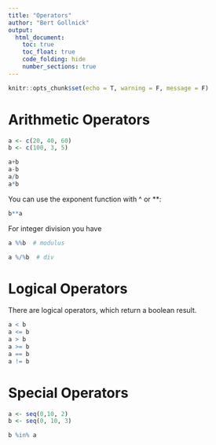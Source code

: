 ```yaml
---
title: "Operators"
author: "Bert Gollnick"
output: 
  html_document:
    toc: true
    toc_float: true
    code_folding: hide
    number_sections: true
---
```


```r
knitr::opts_chunk$set(echo = T, warning = F, message = F)
```

# Arithmetic Operators

```r
a <- c(20, 40, 60)
b <- c(100, 3, 5)
``` 

```r
a+b
a-b
a/b
a*b
```

You can use the exponent function with ^ or **:

```r
b**a
```

For integer division you have 

```r
a %%b  # modulus 

a %/%b  # div
```

# Logical Operators

There are logical operators, which return a boolean result.

```r
a < b
a <= b
a > b
a >= b
a == b
a != b
```

# Special Operators

```r
a <- seq(0,10, 2)
b <- seq(0, 10, 3)

b %in% a
```

